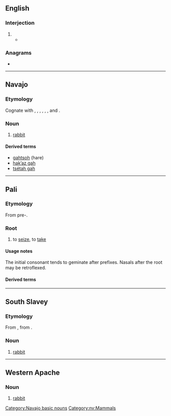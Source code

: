{{also|gäh}}
==English==

===Interjection===
{{en-interj}}

# {{non-gloss definition|Expressing [[exasperation]] or [[annoyance]].}}
#* {{quote-journal|en|date=January 20, 2009|author=Alison Godfrey|title=Coles, Woolworths and IGA workers vent about customers on Facebook|work=Herald Sun|quotee=Bronwyn Lovejoy|url=http://www.news.com.au//heraldsun/story/0,21985,24937069-661,00.html
|passage=“And stop calling it soccerball! '''gah'''! do any of the tickets say soccerball? no!“”}}

===Anagrams===
* {{anagrams|en|a=agh|HGA|Hag.|agh|gha|hag}}

----

==Navajo==
{{wikipedia|lang=nv}}

===Etymology===
Cognate with {{cog|srs|nitłʼadigha}}, {{cog|chp|gah}}, {{cog|bea|gaah}}, {{cog|crx|goh}}, {{cog|sek|gah}}, {{cog|aht|ggax}}, and {{cog|xsl|gah}}.

===Noun===
{{head|nv|noun}}

# [[rabbit]]

====Derived terms====
* [[gahtsoh]] (hare)
* [[hakʼaz gah]]
* [[tsétah gah]]

[[Category:Navajo basic nouns]]
[[Category:nv:Mammals]]

----

==Pali==
<!-- Roots are only given in the Roman script. -->

===Etymology===
From pre-{{inh|pi|sa|गृह्}}.

===Root===
{{pi-root|Pali=gaha}}

# to [[seize]], to [[take]]

====Usage notes====
The initial consonant tends to geminate after prefixes.  Nasals after the root may be retroflexed.

====Derived terms====
{{col3|pi|title=Verbs|gaṇhāti|gaṇhati|niggaṇhāti|niggaṇhati}}
{{col3|pi|title=Non-present participles, gerundives, absolutives and infinitives|gahīta|gahita|gahetabba|niggahīta|niggahita}}
{{col3|pi|title=Nouns|gaha|aggahaṇa}}

----

==South Slavey==

===Etymology===
From {{inh|xsl|ath-pro|*GaX}}, from {{inh|xsl|xnd-pro|*GaX}}.

===Noun===
{{head|xsl|noun}}

# [[rabbit]]

----

==Western Apache==

===Noun===
{{head|apw|noun}}

# [[rabbit]]

{{c|apw|Mammals}}